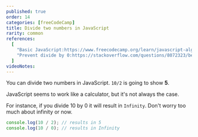 ```yaml
---
published: true
order: 14
categories: [freeCodeCamp]
title: Divide two numbers in JavaScript
rarity: common
references:
  [
    "Basic JavaScript:https://www.freecodecamp.org/learn/javascript-algorithms-and-data-structures/basic-javascript",
    "Prevent divide by 0:https://stackoverflow.com/questions/8072323/best-way-to-prevent-handle-divide-by-0-in-javascript",
  ]
videoNotes:
---
```


You can divide two numbers in JavaScript. `10/2` is going to show **5**.

JavaScript seems to work like a calculator, but it's not always the case.

For instance, if you divide 10 by 0 it will result in `Infinity`. Don't worry too much about infinity or now.

```javascript
console.log(10 / 2); // results in 5
console.log(10 / 0); // results in Infinity
```
